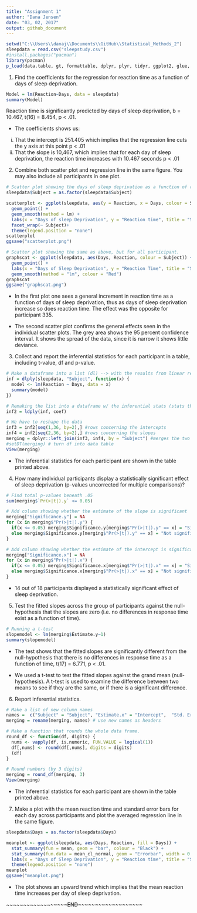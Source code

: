 ---
title: "Assignment 1"
author: "Dana Jensen"
date: "03, 02, 2017"
output: github_document
---

```{r setup, include=FALSE}

setwd("C:\\Users\\danaj\\Documents\\GitHub\\Statistical_Methods_2")
sleepdata = read.csv("sleepstudy.csv")
#install.packages("pacman")
library(pacman)
p_load(data.table, gt, formattable, dplyr, plyr, tidyr, ggplot2, glue, Hmisc)

```

1) Find the coefficients for the regression for reaction time as a function of days of sleep deprivation.

```{r}

Model = lm(Reaction~Days, data = sleepdata)
summary(Model)

```
Reaction time is significantly predicted by days of sleep deprivation, b = 10.467, t(16) = 8.454, p < .01.

- The coefficients shows us:
i) That the intercept is 251.405 which implies that the regression line cuts the y axis at this point p < .01
ii) That the slope is 10,467, which implies that for each day of sleep deprivation, the reaction time increases with 10.467 seconds p < .01


2) Combine both scatter plot and regression line in the same figure. You may also include all participants in one plot.

```{r}

# Scatter plot showing the days of sleep deprivation as a function of reaction time for each participant.
sleepdata$Subject = as.factor(sleepdata$Subject)

scatterplot <- ggplot(sleepdata, aes(y = Reaction, x = Days, colour = Subject)) +
  geom_point() + 
  geom_smooth(method = lm) + 
  labs(x = "Days of sleep Deprivation", y = "Reaction time", title = "Sleep Study") + 
  facet_wrap(~ Subject)+
  theme(legend.position = "none") 
scatterplot
ggsave("scatterplot.png")

# Scatter plot showing the same as above, but for all participant.
graphscat <- ggplot(sleepdata, aes(Days, Reaction, colour = Subject)) + 
  geom_point() + 
  labs(x = "Days of Sleep Deprivation", y = "Reaction Time", title = "Sleep Study") +
  geom_smooth(method = "lm", colour = "Red")
graphscat
ggsave("graphscat.png")

```

- In the first plot one sees a general increment in reaction time as a function of days of sleep deprivation, thus as days of sleep deprivation increase so does reaction time. The effect was the opposite for participant 335.

- The second scatter plot confirms the general effects seen in the individual scatter plots. The grey area shows the 95 percent confidence interval. It shows the spread of the data, since it is narrow it shows little deviance. 


3) Collect and report the inferential statistics for each participant in a table, including t-value, df and p-value.

```{r}

# Make a dataframe into a list (dl) --> with the results from linear regressions, runs a linear model 
inf = dlply(sleepdata, "Subject", function(x) {
  model <- lm(Reaction ~ Days, data = x)
  summary(model)
})

# Remaking the list into a dataframe w/ the inferential stats (stats that tells us about the data)
inf2 = ldply(inf, coef)

# We have to reshape the data
inf3 = inf2[seq(1,36, by=2),] #rows concerning the intercepts
inf4 = inf2[seq(2,36, by=2),] #rows concerning the slopes
merging = dplyr::left_join(inf3, inf4, by = "Subject") #merges the two rows
#setDT(merging) # turn df into data table
View(merging)

```
- The inferential statistics for each participant are shown in the table printed above.


4) How many individual participants display a statistically significant effect of sleep deprivation (p-values uncorrected for multiple comparisons)?

```{r}

# Find total p-values beneath .05
sum(merging$`Pr(>|t|).y` <= 0.05)

# Add column showing whether the estimate of the slope is significant
merging["Significance.y"] = NA
for (x in merging$"Pr(>|t|).y") {
  if(x <= 0.05) merging$Significance.y[merging$"Pr(>|t|).y" == x] = "Significant" 
  else merging$Significance.y[merging$"Pr(>|t|).y" == x] = "Not significant"
}

# Add column showing whether the estimate of the intercept is significant
merging["Significance.x"] = NA
for (x in merging$"Pr(>|t|).x") {
  if(x <= 0.05) merging$Significance.x[merging$"Pr(>|t|).x" == x] = "Significant" 
  else merging$Significance.x[merging$"Pr(>|t|).x" == x] = "Not significant"
}

```
- 14 out of 18 participants displayed a statistically significant effect of sleep deprivation.


5) Test the fitted slopes across the group of participants against the null-hypothesis that the slopes are zero (i.e. no differences in response time exist as a function of time).

```{r}

# Running a t-test
slopemodel <- lm(merging$Estimate.y~1) 
summary(slopemodel)

```

- The test shows that the fitted slopes are significantly different from the null-hypothesis that there is no differences in response time as a function of time, t(17) = 6.771, p < .01.

- We used a t-test to test the fitted slopes against the grand mean (null-hypothesis). A t-test is used to examine the difference between two means to see if they are the same, or if there is a significant difference.


6) Report inferential statistics.

```{r}

# Make a list of new column names
names =  c("Subject" = "Subject", "Estimate.x" = "Intercept",  "Std. Error.x" = "SE, intercept", "t value.x" = "t-value, intercept",     "Pr(>|t|).x" = "p-value, intercept", "Estimate.y" = "Slope", "Std. Error.y" = "SE, slope", "t value.y" = "t-value, slope",  "Pr(>|t|).y" = "p-value, slope", "Significance.y" = "Slope significance", "Significance.x" = "Intercept significance")
merging = rename(merging, names) # use new names as headers

# Make a function that rounds the whole data frame. 
round_df <- function(df, digits) {
  nums <- vapply(df, is.numeric, FUN.VALUE = logical(1))
  df[,nums] <- round(df[,nums], digits = digits)
  (df)
}

# Round numbers (by 3 digits)
merging = round_df(merging, 3)
View(merging)

```
- The inferential statistics for each participant are shown in the table printed above. 

7) Make a plot with the mean reaction time and standard error bars for each day across participants and plot the averaged regression line in the same figure.

```{r}
sleepdata$Days = as.factor(sleepdata$Days)

meanplot <- ggplot(sleepdata, aes(Days, Reaction, fill = Days)) + 
  stat_summary(fun = mean, geom = "bar", colour = "Black") +
  stat_summary(fun.data = mean_cl_normal, geom = "Errorbar", width = 0.5) + 
  labs(x = "Days of Sleep Deprivation", y = "Reaction time", title = "Sleep Study")+
  theme(legend.position = "none") 
meanplot
ggsave("meanplot.png")

```

- The plot shows an upward trend which implies that the mean reaction time increases per day of sleep deprivation.

~~~~~~~~~~~~~~~~~~~~END~~~~~~~~~~~~~~~~~~~~~
